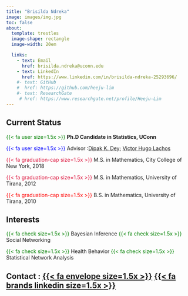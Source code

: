 ```yaml
---
title: "Brisilda Ndreka"
image: images/img.jpg
toc: false
about: 
  template: trestles
  image-shape: rectangle
  image-width: 20em

  links:
    - text: Email
      href: brisilda.ndreka@uconn.edu
    - text: LinkedIn
      href: https://www.linkedin.com/in/brisilda-ndreka-25293696/
    #- text: GitHub
    #  href: https://github.com/heeju-lim
    #- text: ResearchGate
     # href: https://www.researchgate.net/profile/Heeju-Lim
---
```


## **Current Status**

[{{< fa user size=1.5x >}}]{style="color:green"}  **Ph.D Candidate in Statistics, UConn**


[{{< fa user size=1.5x >}}]{style="color:blue"}  Advisor :[Dipak K. Dey](https://statistics.uconn.edu/person/dipak-dey/);  [Victor Hugo Lachos](https://hlachos.stat.uconn.edu/)

[{{< fa graduation-cap size=1.5x >}}]{style="color:crimson"} M.S. in Mathematics, City College of New York,  2018

[{{< fa graduation-cap size=1.5x >}}]{style="color:crimson"} M.S. in Mathematics, University of Tirana,  2012

[{{< fa graduation-cap size=1.5x >}}]{style="color:red"} B.S. in Mathematics, University of Tirana, 2010

## **Interests**

[{{< fa check size=1.5x >}}]{style="color:green"}   Bayesian Inference
[{{< fa check size=1.5x >}}]{style="color:green"}   Social Networking

[{{< fa check size=1.5x >}}]{style="color:green"}   Health Behavior
[{{< fa check size=1.5x >}}]{style="color:green"}   Statistical Network Analysis


## **Contact :** [[{{< fa envelope size=1.5x >}}](mailto:brisilda. ndreka@uconn.edu)]{style="color:green"}     [[{{< fa brands linkedin size=1.5x >}}](https://www.linkedin.com/in/brisilda-ndreka-25293696/)]{style="color:green"}     
